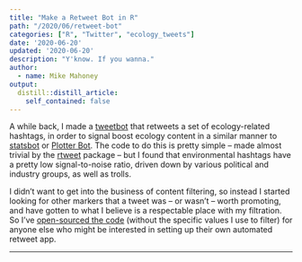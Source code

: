 ```yaml
---
title: "Make a Retweet Bot in R"
path: "/2020/06/retweet-bot"
categories: ["R", "Twitter", "ecology_tweets"]
date: '2020-06-20'
updated: '2020-06-20'
description: "Y'know. If you wanna."
author:
  - name: Mike Mahoney
output:
  distill::distill_article:
    self_contained: false
---
```


A while back, I made a [tweetbot](https://twitter.com/ecology_tweets) that 
retweets a set of ecology-related hashtags, in order to signal boost ecology 
content in a similar manner to [statsbot](https://twitter.com/statstwitbot) or
[Plotter Bot](https://twitter.com/PlotterTweeter). The code to do this is pretty
simple -- made almost trivial by the [rtweet](https://rtweet.info/) package -- 
but I found that environmental hashtags have a pretty low signal-to-noise 
ratio, driven down by various political and industry groups, as well as trolls.

I didn't want to get into the business of content filtering, so instead I started
looking for other markers that a tweet was -- or wasn't -- worth promoting, and 
have gotten to what I believe is a respectable place with my filtration. So I've
[open-sourced the code](https://github.com/mikemahoney218/retweet_bot/tree/master)
(without the specific values I use to filter) for anyone else who might be 
interested in setting up their own automated retweet app.

<hr>

<script src="https://utteranc.es/client.js"
        repo="mikemahoney218/mm218.dev"
        issue-term="url"
        label="comment"
        theme="github-light"
        crossorigin="anonymous"
        async>
</script>
